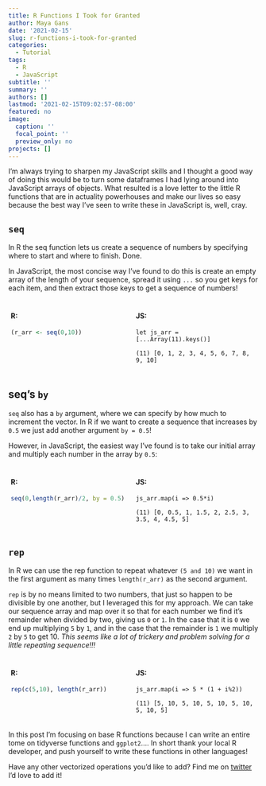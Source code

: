 ```yaml
---
title: R Functions I Took for Granted
author: Maya Gans
date: '2021-02-15'
slug: r-functions-i-took-for-granted
categories:
  - Tutorial
tags:
  - R
  - JavaScript
subtitle: ''
summary: ''
authors: []
lastmod: '2021-02-15T09:02:57-08:00'
featured: no
image:
  caption: ''
  focal_point: ''
  preview_only: no
projects: []
---
```


I'm always trying to sharpen my JavaScript skills and I thought a good way of doing this would be to turn some dataframes I had lying around into JavaScript arrays of objects. What resulted is a love letter to the little R functions that are in actuality powerhouses and make our lives so easy because the best way I've seen to write these in JavaScript is, well, cray.

## `seq`

In R the seq function lets us create a sequence of numbers by specifying where to start and where to finish. Done.

In JavaScript, the most concise way I've found to do this is create an empty array of the length of your sequence, spread it using `...` so you get keys for each item, and then extract those keys to get a sequence of numbers!

<div class="split-container">
<div class="left">

#### R:
```r
(r_arr <- seq(0,10))
```
</div>


<div class="right">

#### JS:

```
let js_arr = [...Array(11).keys()]
```

```
(11) [0, 1, 2, 3, 4, 5, 6, 7, 8, 9, 10]
```
</div>
</div>


## seq's `by`

`seq` also has a `by` argument, where we can specify by how much to increment the vector. In R if we want to create a sequence that increases by `0.5` we just add another argument `by = 0.5`!

However, in JavaScript, the easiest way I've found is to take our initial array and multiply each number in the array by `0.5`:

<div class="split-container">
<div class="left">

#### R:
```r
seq(0,length(r_arr)/2, by = 0.5)
```
</div>


<div class="right">

#### JS:

```
js_arr.map(i => 0.5*i)
```

```
(11) [0, 0.5, 1, 1.5, 2, 2.5, 3, 3.5, 4, 4.5, 5]
```

</div>
</div>


## `rep`

In R we can use the rep function to repeat whatever `(5 and 10)` we want in the first argument as many times `length(r_arr)` as the second argument.

`rep` is by no means limited to two numbers, that just so happen to be divisible by one another, but I leveraged this for my approach. We can take our sequence array and map over it so that for each number we find it's remainder when divided by two, giving us `0` or `1`. In the case that it is `0` we end up multiplying `5` by `1`, and in the case that the remainder is `1` we multiply `2` by `5` to get 10. *This seems like a lot of trickery and problem solving for a little repeating sequence!!!*


<div class="split-container">
<div class="left">

#### R:
```r
rep(c(5,10), length(r_arr))
```
</div>


<div class="right">

#### JS:

```
js_arr.map(i => 5 * (1 + i%2))
```

```
(11) [5, 10, 5, 10, 5, 10, 5, 10, 5, 10, 5]
```
</div>
</div>

In this post I'm focusing on base R functions because I can write an entire tome on tidyverse functions and `ggplot2`.... In short thank your local R developer, and push yourself to write these functions in other languages! 

Have any other vectorized operations you'd like to add? Find me on [twitter](www.twitter.com/mayacelium) I'd love to add it! 


<style>
.split-container {
   width: 100%;
   display: flex;
}

.left, .right {
  width: 50%;
  padding: 5px;
}
</style>
